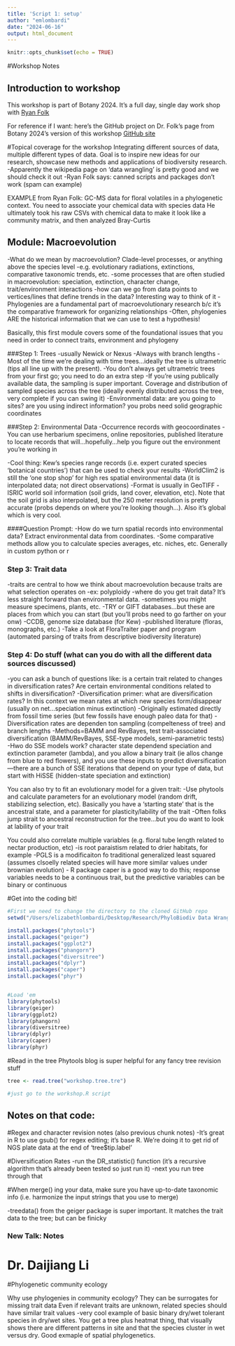 ```yaml
---
title: 'Script 1: setup'
author: "emlombardi"
date: "2024-06-16"
output: html_document
---
```


```r
knitr::opts_chunk$set(echo = TRUE)
```

#Workshop Notes

## Introduction to workshop
This workshop is part of Botany 2024. It's a full day, single day work shop with [Ryan Folk](https://www.ryanafolk.com/)

For reference if I want: here's the GitHub project on Dr. Folk's page from Botany 2024's version of this workshop
[GitHub site](https://github.com/ryanafolk/Botany2024) 


#Topical coverage for the workshop
Integrating different sources of data, multiple different types of data. Goal is to inspire new ideas for our research, showcase new methods and applications of biodiversity research. 
-Apparently the wikipedia page on 'data wrangling' is pretty good and we should check it out
-Ryan Folk says: canned scripts and packages don't work (spam can example)

EXAMPLE from Ryan Folk:
GC-MS data for floral volatiles in a phylogenetic context. You need to associate your chemical data with species data
He ultimately took his raw CSVs with chemical data to make it look like a community matrix, and then analyzed Bray-Curtis


## Module: Macroevolution
-What do we mean by macroevolution? Clade-level processes, or anything above the species level
-e.g. evolutionary radiations, extinctions, comparative taxonomic trends, etc. 
-some processes that are often studied in macroevolution: speciation, extinction, character change, trait/environment interactions
-how can we go from data points to vertices/lines that define trends in the data? Interesting way to think of it
-Phylogenies are a fundamental part of macroevolutionary research b/c it's the comparative framework for organizing relationships
-Often, phylogenies ARE the historical information that we can use to test a hypothesis! 

Basically, this first module covers some of the foundational issues that you need in order to connect traits, environment and phylogeny

###Step 1: Trees
-usually Newick or Nexus
-Always with branch lengths
-Most of the time we're dealing with time trees...ideally the tree is ultrametric (tips all line up with the present). 
-You don't always get ultrametric trees from your first go; you need to do an extra step
-If you're using publically available data, the sampling is super important. Coverage and distribution of sampled species across the tree (ideally evenly distributed across the tree, very complete if you can swing it)
-Environmental data: are you going to sites? are you using indirect information? you probs need solid geographic coordinates

###Step 2: Environmental Data
-Occurrence records with geocoordinates 
-You can use herbarium specimens, online repositories, published literature to locate records that will...hopefully...help you figure out the environment you're working in

-Cool thing: Kew's species range records (i.e. expert curated species 'botanical countries') that can be used to check your results
-WorldClim2 is still the 'one stop shop' for high res spatial environmental data (it is interpolated data; not direct observations)
-Format is usually in GeoTIFF 
-ISRIC world soil information (soil grids, land cover, elevation, etc). Note that the soil grid is also interpolated, but the 250 meter resolution is pretty accurate (probs depends on where you're looking though...). Also it's global which is very cool. 

####Question Prompt:
-How do we turn spatial records into environmental data? Extract environmental data from coordinates. 
-Some comparative methods allow you to calculate species averages, etc. niches, etc. 
Generally in custom python or r 

### Step 3: Trait data
-traits are central to how we think about macroevolution because traits are what selection operates on
-ex: polyploidy
-where do you get trait data? It's less straight forward than environmental data. 
-sometimes you might measure specimens, plants, etc. 
-TRY or GIFT databases...but these are places from which you can start (but you'll probs need to go farther on your onw)
-CCDB, genome size database (for Kew)
-published literature (floras, monographs, etc.)
-Take a look at FloraTraiter paper and program (automated parsing of traits from descriptive biodiversity literature)


### Step 4: Do stuff (what can you do with all the different data sources discussed)
-you can ask a bunch of questions like: is a certain trait related to changes in diversification rates? Are certain environmental conditions related to shifts in diversification? 
-Diversification primer: what are diversification rates? In this context we mean rates at which new species form/disappear (usually on net...speciation minus extinction)
-Originally estimated directly from fossil time series (but few fossils have enough paleo data for that)
-Diversification rates are dependen ton sampling (compelteness of tree) and branch lengths
-Methods=BAMM and RevBayes, test trait-associated diversification (BAMM/RevBayes, SSE-type models, semi-parametric tests)
-Hwo do SSE models work? character state dependend speciation and extinction parameter (lambda), and you allow a binary trait (ie allos change from blue to red flowers), and you use these inputs to predict diversification
---there are a bunch of SSE iterations that depend on your type of data, but start with HiSSE (hidden-state speciation and extinction) 

You can also try to fit an evolutionary model for a given trait:
-Use phytools and calculate parameters for an evolutionary model (random drift, stabilizing selection, etc). Basically you have a 'starting state' that is the ancestral state, and a parameter for plasticity/lability of the trait
-Often folks jump strait to ancestral reconstruction for the tree...but you do want to look at lability of your trait

You could also correlate multiple variables (e.g. floral tube length related to nectar production, etc)
-is root paraistism related to drier habitats, for example
-PGLS is a modificaiton fo traditional generalized least squared (assumes clsoelly related species will have more similar values under brownian evolution)
- R package caper is a good way to do this; response variables needs to be a continuous trait, but the predictive variables can be binary or continuous


#Get into the coding bit!

```r
#First we need to change the directory to the cloned GitHub repo
setwd("/Users/elizabethlombardi/Desktop/Research/PhyloBiodiv Data Wrangling Workshop/Botany2024/macroevolution")

```



```r
install.packages("phytools")
install.packages("geiger")
install.packages("ggplot2")
install.packages("phangorn")
install.packages("diversitree")
install.packages("dplyr")
install.packages("caper")
install.packages("phyr")


#Load 'em
library(phytools)
library(geiger)
library(ggplot2)
library(phangorn)
library(diversitree)
library(dplyr)
library(caper)
library(phyr)

```


#Read in the tree
Phytools blog is super helpful for any fancy tree revision stuff

```r
tree <- read.tree("workshop.tree.tre")

#just go to the workshop.R script

```

## Notes on that code:
#Regex and character revision notes (also previous chunk notes)
-It's great in R to use gsub() for regex editing; it's base R. We're doing it to get rid of NGS plate data at the end of 'tree$tip.label'

#Diversification Rates
-run the DR_statistic() function (it's a recursive algorithm that's already been tested so just run it)
-next you run tree through that

#When merge() ing your data, make sure you have up-to-date taxonomic info (i.e. harmonize the input strings that you use to merge)

-treedata() from the geiger package is super important. It matches the trait data to the tree; but can be finicky



### New Talk: Notes
# Dr. Daijiang Li
#Phylogenetic community ecology

Why use phylogenies in community ecology? They can be surrogates for missing trait data
Even if relevant traits are unknown, related species should have similar trait values
-very cool example of basic binary dry/wet tolerant species in dry/wet sites. You get a tree plus heatmat thing, that visually shows there are different patterns in site and that the species cluster in wet versus dry. Good exmaple of spatial phylogenetics. 







